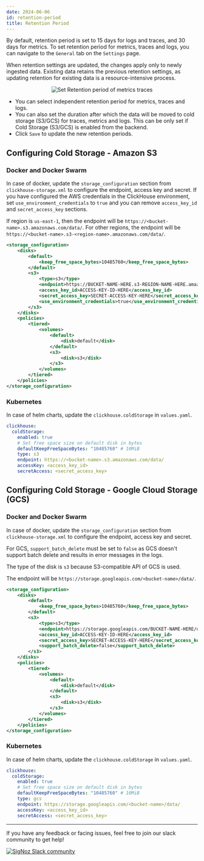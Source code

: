```yaml
---
date: 2024-06-06
id: retention-period
title: Retention Period
---
```


By default, retention period is set to 15 days for logs and traces, and 30 days for metrics. To set retention period for metrics, traces and logs, you can navigate to the `General` tab on the `Settings` page.


<Admonition>
When retention settings are updated, the changes apply only to newly ingested data. Existing data retains the previous retention settings, as updating retention for existing data is a resource-intensive process.
</Admonition>

<figure data-zoomable align='center'>
    <img src="/img/docs/retention_settings.webp" alt="Set Retention period of metrics traces"/>
</figure>


- You can select independent retention period for metrics, traces and logs.
- You can also set the duration after which the data will be moved to cold storage (S3/GCS) for traces, metrics and logs.
This can be only set if Cold Storage (S3/GCS) is enabled from the backend.
- Click `Save` to update the new retention periods.

## Configuring Cold Storage - Amazon S3

### Docker and Docker Swarm

In case of docker, update the `storage_configuration` section from `clickhouse-storage.xml`
to configure the endpoint, access key and secret. If you have configured the AWS
credentials in the ClickHouse environment, set `use_environment_credentials` to `true`
and you can remove `access_key_id` and `secret_access_key` sections.

If region is `us-east-1`, then the endpoint will be `https://<bucket-name>.s3.amazonaws.com/data/`.
For other regions, the endpoint will be `https://<bucket-name>.s3-<region-name>.amazonaws.com/data/`.

```xml
<storage_configuration>
    <disks>
        <default>
            <keep_free_space_bytes>10485760</keep_free_space_bytes>
        </default>
        <s3>
            <type>s3</type>
            <endpoint>https://BUCKET-NAME-HERE.s3-REGION-NAME-HERE.amazonaws.com/data/</endpoint>
            <access_key_id>ACCESS-KEY-ID-HERE</access_key_id>
            <secret_access_key>SECRET-ACCESS-KEY-HERE</secret_access_key>
            <use_environment_credentials>true</use_environment_credentials>
        </s3>
    </disks>
    <policies>
        <tiered>
            <volumes>
                <default>
                    <disk>default</disk>
                </default>
                <s3>
                    <disk>s3</disk>
                </s3>
            </volumes>
        </tiered>
    </policies>
</storage_configuration>
```

### Kubernetes

In case of helm charts, update the `clickhouse.coldStorage` in `values.yaml`.

```yaml
clickhouse:
  coldStorage:
    enabled: true
    # Set free space size on default disk in bytes
    defaultKeepFreeSpaceBytes: "10485760" # 10MiB
    type: s3
    endpoint: https://<bucket-name>.s3.amazonaws.com/data/
    accessKey: <access_key_id>
    secretAccess: <secret_access_key>
```

## Configuring Cold Storage - Google Cloud Storage (GCS)

### Docker and Docker Swarm

In case of docker, update the `storage_configuration` section from `clickhouse-storage.xml`
to configure the endpoint, access key and secret.

For GCS, `support_batch_delete` must be set to `false` as GCS doesn't support batch delete
and results in error messages in the logs.

The type of the disk is `s3` because S3-compatible API of GCS is used.

The endpoint will be `https://storage.googleapis.com/<bucket-name>/data/`.

```xml
<storage_configuration>
    <disks>
        <default>
            <keep_free_space_bytes>10485760</keep_free_space_bytes>
        </default>
        <s3>
            <type>s3</type>
            <endpoint>https://storage.googleapis.com/BUCKET-NAME-HERE/data/</endpoint>
            <access_key_id>ACCESS-KEY-ID-HERE</access_key_id>
            <secret_access_key>SECRET-ACCESS-KEY-HERE</secret_access_key>
            <support_batch_delete>false</support_batch_delete>
        </s3>
    </disks>
    <policies>
        <tiered>
            <volumes>
                <default>
                    <disk>default</disk>
                </default>
                <s3>
                    <disk>s3</disk>
                </s3>
            </volumes>
        </tiered>
    </policies>
</storage_configuration>
```

### Kubernetes

In case of helm charts, update the `clickhouse.coldStorage` in `values.yaml`.

```yaml
clickhouse:
  coldStorage:
    enabled: true
    # Set free space size on default disk in bytes
    defaultKeepFreeSpaceBytes: "10485760" # 10MiB
    type: gcs
    endpoint: https://storage.googleapis.com/<bucket-name>/data/
    accessKey: <access_key_id>
    secretAccess: <secret_access_key>
```

---

If you have any feedback or facing issues, feel free to join our slack community to get help!

[![SigNoz Slack community](/img/blog/common/join_slack_cta.webp)](https://signoz.io/slack)
